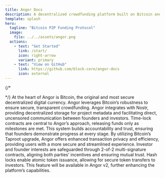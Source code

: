 ```yaml
---
title: Angor Docs
description: A decentralized crowdfunding platform built on Bitcoin and Nostr
template: splash
hero:
  tagline: "Bitcoin P2P Funding Protocol"
  image:
    file: ../../assets/angor.png
  actions:
    - text: "Get Started"
      link: /start/
      icon: right-arrow
      variant: primary
    - text: "View on GitHub"
      link: https://github.com/block-core/angor-docs
      icon: external
---
```



<div class="hero-bg">
  <div class="bg-logo"></div>
  <div class="bg-grad"></div>
  <div class="bg-grad-red"></div>
</div>

{/* <div class="lp-cta-card">
  <Card title="Angor" icon="rocket">
    <Cta />
  </Card>
</div> */}

<CardGrid>
  <Card title="Harnessing Bitcoin's Power" icon="rocket">
    At the heart of Angor is Bitcoin, the original and most secure decentralized digital currency. Angor leverages Bitcoin’s robustness to ensure secure, transparent crowdfunding.
  </Card>
  <Card title="Seamless Nostr Integration" icon="rocket">
    Angor integrates with Nostr, providing decentralized storage for project metadata and facilitating direct, uncensored communication between founders and investors.
  </Card>
  <Card title="Innovative Time-Lock Contracts" icon="rocket">
    Time-lock contracts are central to Angor’s approach, releasing funds only as milestones are met. This system builds accountability and trust, ensuring that founders demonstrate progress at every stage.
  </Card>
  <Card title="Taproot-Enhanced Security" icon="rocket">
    By utilizing Bitcoin’s Taproot upgrade, Angor offers enhanced transaction privacy and efficiency, providing users with a more secure and streamlined experience.
  </Card>
  <Card title="Dual-Key Multi-Signature Security" icon="rocket">
    Investor and founder interests are safeguarded through 2-of-2 multi-signature contracts, aligning both parties’ incentives and ensuring mutual trust.
  </Card>
  <Card title="Future-Proof with Hash Locks" icon="rocket">
    Hash locks enable atomic token issuance, allowing for secure token transfers to investors. This feature will be available in Angor v2, further enhancing the platform’s capabilities.
  </Card>
</CardGrid>
